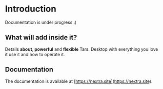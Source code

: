 # Introduction
 
Documentation is under progress :)

## What will add inside it?

Details **about**, **powerful** and **flexible** Tars. Desktop with everything you love it use it and how to operate it.

## Documentation

The documentation is available at [https://nextra.site](https://nextra.site).
